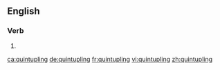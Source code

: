 ==English==

===Verb===
{{head|en}}

# {{present participle of|quintuple}}

[[ca:quintupling]]
[[de:quintupling]]
[[fr:quintupling]]
[[vi:quintupling]]
[[zh:quintupling]]